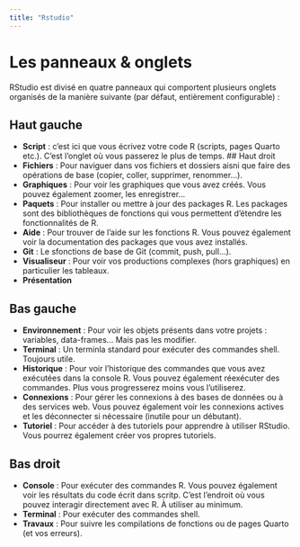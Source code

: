 ```yaml
---
title: "Rstudio"
---
```


# Les panneaux & onglets

RStudio est divisé en quatre panneaux qui comportent plusieurs onglets organisés de la manière suivante (par défaut, entièrement configurable) :

## Haut gauche
- **Script** : c'est ici que vous écrivez votre code R (scripts, pages Quarto etc.). C'est l'onglet où vous passerez le plus de temps.
## Haut droit
- **Fichiers** : Pour naviguer dans vos fichiers et dossiers aisni que faire des opérations de base (copier, coller, supprimer, renommer...).
- **Graphiques** : Pour voir les graphiques que vous avez créés. Vous pouvez également zoomer, les enregistrer...
- **Paquets** : Pour installer ou mettre à jour des packages R. Les packages sont des bibliothèques de fonctions qui vous permettent d'étendre les fonctionnalités de R.
- **Aide** : Pour trouver de l'aide sur les fonctions R. Vous pouvez également voir la documentation des packages que vous avez installés.
- **Git** : Le sfonctions de base de Git (commit, push, pull...).
- **Visualiseur** : Pour voir vos productions complexes (hors graphiques) en particulier les tableaux.
- **Présentation** 

## Bas gauche

- **Environnement** : Pour voir les objets présents dans votre projets : variables, data-frames... Mais pas les modifier.
- **Terminal** : Un terminla standard pour exécuter des commandes shell. Toujours utile.
- **Historique** : Pour voir l'historique des commandes que vous avez exécutées dans la console R. Vous pouvez également réexécuter des commandes. Plus vous progresserez moins vous l'utiliserez.
- **Connexions** : Pour gérer les connexions à des bases de données ou à des services web. Vous pouvez également voir les connexions actives et les déconnecter si nécessaire (inutile pour un débutant).
- **Tutoriel** : Pour accéder à des tutoriels pour apprendre à utiliser RStudio. Vous pourrez également créer vos propres tutoriels.


## Bas droit

- **Console** : Pour exécuter des commandes R. Vous pouvez également voir les résultats du code écrit dans scritp. C'est l'endroit où vous pouvez interagir directement avec R. À utiliser au minimum.
- **Terminal** : Pour exécuter des commandes shell.
- **Travaux** : Pour suivre les compilations de fonctions ou de pages Quarto (et vos erreurs).


